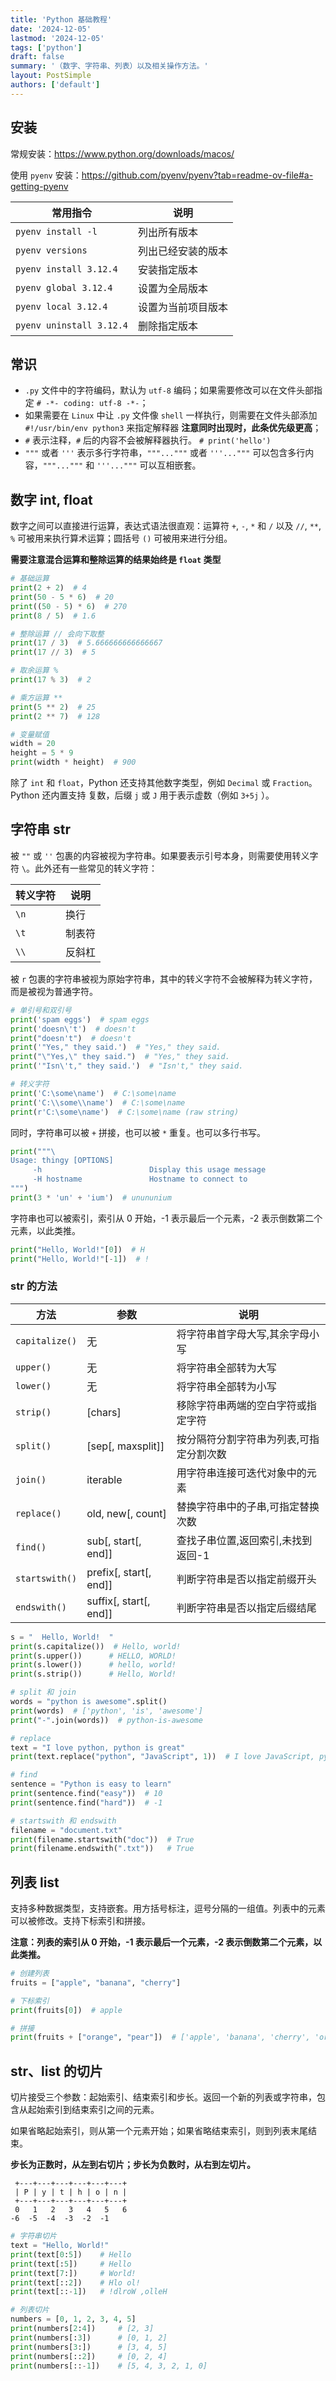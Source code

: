 ```yaml
---
title: 'Python 基础教程'
date: '2024-12-05'
lastmod: '2024-12-05'
tags: ['python']
draft: false
summary: '（数字、字符串、列表）以及相关操作方法。'
layout: PostSimple
authors: ['default']
---
```


<TOCInline toc={props.toc} exclude="Introduction" />

## 安装

常规安装：https://www.python.org/downloads/macos/

使用 `pyenv` 安装：https://github.com/pyenv/pyenv?tab=readme-ov-file#a-getting-pyenv

| 常用指令 | 说明 |
| --- | --- |
| `pyenv install -l` | 列出所有版本 |
| `pyenv versions` | 列出已经安装的版本 |
| `pyenv install 3.12.4` | 安装指定版本 |
| `pyenv global 3.12.4` | 设置为全局版本 |
| `pyenv local 3.12.4` | 设置为当前项目版本 |
| `pyenv uninstall 3.12.4` | 删除指定版本 |


## 常识

- `.py` 文件中的字符编码，默认为 `utf-8` 编码；如果需要修改可以在文件头部指定 `# -*- coding: utf-8 -*-`；
- 如果需要在 `Linux` 中让 `.py` 文件像 `shell` 一样执行，则需要在文件头部添加 `#!/usr/bin/env python3` 来指定解释器 **注意同时出现时，此条优先级更高**；
- `#` 表示注释，`#` 后的内容不会被解释器执行。 `# print('hello')`
- `"""` 或者 `'''` 表示多行字符串，`"""..."""` 或者 `'''..."""` 可以包含多行内容，`"""..."""` 和 `'''..."""` 可以互相嵌套。

## 数字 int, float

数字之间可以直接进行运算，表达式语法很直观：运算符 `+`, `-`, `*` 和 `/` 以及 `//`, `**`, `%` 可被用来执行算术运算；圆括号 `()` 可被用来进行分组。

**需要注意混合运算和整除运算的结果始终是 `float` 类型**

```python
# 基础运算
print(2 + 2)  # 4
print(50 - 5 * 6)  # 20
print((50 - 5) * 6)  # 270
print(8 / 5)  # 1.6

# 整除运算 // 会向下取整
print(17 / 3)  # 5.666666666666667
print(17 // 3)  # 5

# 取余运算 %
print(17 % 3)  # 2

# 乘方运算 **
print(5 ** 2)  # 25
print(2 ** 7)  # 128

# 变量赋值
width = 20
height = 5 * 9
print(width * height)  # 900
```

除了 `int` 和 `float`，Python 还支持其他数字类型，例如 `Decimal` 或 `Fraction`。Python 还内置支持 复数，后缀 `j` 或 `J` 用于表示虚数（例如 `3+5j` ）。

## 字符串 str

被 `""` 或 `''` 包裹的内容被视为字符串。如果要表示引号本身，则需要使用转义字符 `\`。此外还有一些常见的转义字符：

| 转义字符 | 说明 |
| --- | --- |
| `\n` | 换行 |
| `\t` | 制表符 |
| `\\` | 反斜杠 |

被 `r` 包裹的字符串被视为原始字符串，其中的转义字符不会被解释为转义字符，而是被视为普通字符。

```python
# 单引号和双引号
print('spam eggs')  # spam eggs
print('doesn\'t')  # doesn't
print("doesn't")  # doesn't
print('"Yes," they said.')  # "Yes," they said.
print("\"Yes,\" they said.")  # "Yes," they said.
print('"Isn\'t," they said.')  # "Isn't," they said.

# 转义字符
print('C:\some\name')  # C:\some\name
print('C:\\some\\name')  # C:\some\name
print(r'C:\some\name')  # C:\some\name (raw string)
```

同时，字符串可以被 `+` 拼接，也可以被 `*` 重复。也可以多行书写。

```python
print("""\
Usage: thingy [OPTIONS]
     -h                        Display this usage message
     -H hostname               Hostname to connect to
""")
print(3 * 'un' + 'ium')  # unununium
```

字符串也可以被索引，索引从 0 开始，-1 表示最后一个元素，-2 表示倒数第二个元素，以此类推。

```python
print("Hello, World!"[0])  # H
print("Hello, World!"[-1])  # !
```

### str 的方法

| 方法 | 参数 | 说明 |
| --- | --- | --- |
| `capitalize()` | 无 | 将字符串首字母大写,其余字母小写 |
| `upper()` | 无 | 将字符串全部转为大写 |
| `lower()` | 无 | 将字符串全部转为小写 |
| `strip()` | [chars] | 移除字符串两端的空白字符或指定字符 |
| `split()` | [sep[, maxsplit]] | 按分隔符分割字符串为列表,可指定分割次数 |
| `join()` | iterable | 用字符串连接可迭代对象中的元素 |
| `replace()` | old, new[, count] | 替换字符串中的子串,可指定替换次数 |
| `find()` | sub[, start[, end]] | 查找子串位置,返回索引,未找到返回-1 |
| `startswith()` | prefix[, start[, end]] | 判断字符串是否以指定前缀开头 |
| `endswith()` | suffix[, start[, end]] | 判断字符串是否以指定后缀结尾 |

```python
s = "  Hello, World!  "
print(s.capitalize())  # Hello, world!
print(s.upper())      # HELLO, WORLD!
print(s.lower())      # hello, world!
print(s.strip())      # Hello, World!

# split 和 join
words = "python is awesome".split()  
print(words)  # ['python', 'is', 'awesome']
print("-".join(words))  # python-is-awesome

# replace
text = "I love python, python is great"
print(text.replace("python", "JavaScript", 1))  # I love JavaScript, python is great

# find
sentence = "Python is easy to learn"
print(sentence.find("easy"))  # 10
print(sentence.find("hard"))  # -1

# startswith 和 endswith
filename = "document.txt"
print(filename.startswith("doc"))  # True
print(filename.endswith(".txt"))   # True
```

## 列表 list

支持多种数据类型，支持嵌套。用方括号标注，逗号分隔的一组值。列表中的元素可以被修改。支持下标索引和拼接。

**注意：列表的索引从 0 开始，-1 表示最后一个元素，-2 表示倒数第二个元素，以此类推。**

```python
# 创建列表
fruits = ["apple", "banana", "cherry"]

# 下标索引
print(fruits[0])  # apple

# 拼接
print(fruits + ["orange", "pear"])  # ['apple', 'banana', 'cherry', 'orange', 'pear']
```

## str、list 的切片

切片接受三个参数：起始索引、结束索引和步长。返回一个新的列表或字符串，包含从起始索引到结束索引之间的元素。

如果省略起始索引，则从第一个元素开始；如果省略结束索引，则到列表末尾结束。

**步长为正数时，从左到右切片；步长为负数时，从右到左切片。**

```
 +---+---+---+---+---+---+
 | P | y | t | h | o | n |
 +---+---+---+---+---+---+
 0   1   2   3   4   5   6
-6  -5  -4  -3  -2  -1
```

```python
# 字符串切片
text = "Hello, World!"
print(text[0:5])    # Hello
print(text[:5])     # Hello
print(text[7:])     # World!
print(text[::2])    # Hlo ol!
print(text[::-1])   # !dlroW ,olleH

# 列表切片 
numbers = [0, 1, 2, 3, 4, 5]
print(numbers[2:4])     # [2, 3]
print(numbers[:3])      # [0, 1, 2]
print(numbers[3:])      # [3, 4, 5]
print(numbers[::2])     # [0, 2, 4]
print(numbers[::-1])    # [5, 4, 3, 2, 1, 0]
```
